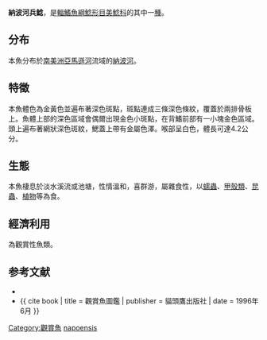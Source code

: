 {{Speciesbox
| name = 納波河兵鯰
| status = NE
| genus = Corydoras
| species = napoensis
| authority = Nijssen & Isbrücker, 1986
| synonyms = 
}}

'''納波河兵鯰'''，是[[輻鰭魚綱|輻鰭魚綱]][[鯰形目|鯰形目]][[美鯰科|美鯰科]]的其中一[[種|種]]。

==分布==
本魚分布於[[南美洲|南美洲]][[亞馬遜河|亞馬遜河]]流域的[[納波河|納波河]]。

==特徵==
本魚體色為金黃色並遍布著深色斑點，斑點連成三條深色條紋，覆蓋於兩排骨板上。魚體上部的深色區域會偶爾出現金色小斑點，在背鰭前部有一小塊金色區域。頭上遍布著網狀深色斑紋，鰓蓋上帶有金屬色澤。喉部呈白色，體長可達4.2公分。

==生態==
本魚棲息於淡水溪流或池塘，性情溫和，喜群游，屬雜食性，以[[蠕蟲|蠕蟲]]、[[甲殼類|甲殼類]]、[[昆蟲|昆蟲]]、[[植物|植物]]等為食。

==經濟利用==
為觀賞性魚類。

==参考文献==
{{refbegin}}
*{{FishBase_species|genus=Corydoras|species=napoensis|year=2011|month=12}}
*{{ cite book | title = 觀賞魚圖鑑 | publisher = 貓頭鷹出版社 | date = 1996年6月 }}
{{refend}}
{{Taxonbar|from=Q3761965}}

[[Category:觀賞魚|Category:觀賞魚]]
[[Category:兵鯰屬|napoensis]]